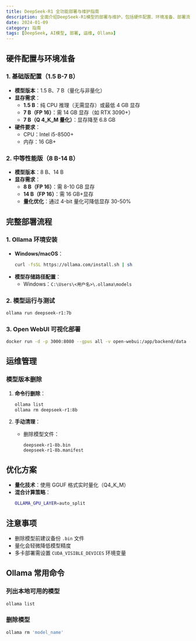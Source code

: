 ```yaml
---
title: DeepSeek-R1 全功能部署与维护指南
description: 全面介绍DeepSeek-R1模型的部署与维护，包括硬件配置、环境准备、部署流程、运维管理和优化方案
date: 2024-01-09
category: 指南
tags: [DeepSeek, AI模型, 部署, 运维, Ollama]
---
```


## 硬件配置与环境准备

### 1. 基础版配置（1.5 B-7 B）

- **模型版本**：1.5 B、7 B（量化与非量化）
- **显存需求**：
  - **1.5 B**：纯 CPU 推理（无需显存）或最低 4 GB 显存
  - **7 B（FP 16）**：需 14 GB 显存（如 RTX 3090+）
  - **7 B（Q 4_K_M 量化）**：显存降至 6.8 GB
- **硬件要求**：
  - CPU：Intel i5-8500+ 
  - 内存：16 GB+

### 2. 中等性能版（8 B-14 B）

- **模型版本**：8 B、14 B
- **显存需求**：
  - **8 B（FP 16）**：需 8-10 GB 显存
  - **14 B（FP 16）**：需 16 GB+显存
  - **量化优化**：通过 4-bit 量化可降低显存 30-50%

## 完整部署流程

### 1. Ollama 环境安装

- **Windows/macOS**：
  ```bash
  curl -fsSL https://ollama.com/install.sh | sh
  ```
- **模型存储路径配置**：
  - Windows：`C:\Users\<用户名>\.ollama\models`

### 2. 模型运行与测试

```bash
ollama run deepseek-r1:7b
```

### 3. Open WebUI 可视化部署

```bash
docker run -d -p 3000:8080 --gpus all -v open-webui:/app/backend/data --name open-webui ghcr.io/open-webui/open-webui:cuda
```

## 运维管理

### 模型版本删除

1. **命令行删除**：
   ```bash
   ollama list
   ollama rm deepseek-r1:8b
   ```

2. **手动清理**：
   - 删除模型文件：
     ```
     deepseek-r1-8b.bin
     deepseek-r1-8b.manifest
     ```

## 优化方案

- **量化技术**：使用 GGUF 格式实时量化（Q4_K_M）
- **混合计算策略**：
  ```bash
  OLLAMA_GPU_LAYER=auto_split
  ```

## 注意事项

- 删除模型前建议备份 `.bin` 文件
- 量化会轻微降低模型精度
- 多卡部署需设置 `CUDA_VISIBLE_DEVICES` 环境变量

## Ollama 常用命令

### 列出本地可用的模型

```bash
ollama list
```

### 删除模型

```bash
ollama rm 'model_name'
```